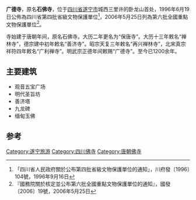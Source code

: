 {{msg:四川省文物保護單位
|名稱 = 廣德寺
|編號 = 31
|圖片 = 
|級別 = S4
|分類 = 
|時代 = [[明代|明代]]、[[清代|清代]]
|地点 = [[四川省|四川省]][[遂寧市|遂寧市]]臥龍山
|坐標 =
|登錄 = 1996年6月19日
}}
{{msg:四川省文物保護單位
|名稱 = 廣德寺
|編號 = 703
|圖片 = 
|級別 = 106
|分類 = 
|時代 = 宋至清
|地点 = [[四川省|四川省]][[遂寧市|遂寧市]]
|坐標 =
|登錄 = 2006年5月25日
}}
'''广德寺'''，原名'''石佛寺'''，位于[[四川省|四川省]][[遂宁市|遂宁市]]城西三里许的卧龙山首处，1996年6月19日公佈為四川省第四批省級文物保護單位<ref>「四川省人民政府關於公布第四批省級文物保護單位的通知」，川府發〔1996〕104號，1996年9月16日</ref>，2006年5月25日列為第六批全國重點文物保護單位<ref>『國務院關於核定並公布第六批全國重點文物保護單位的通知』，國發〔2006〕19號，2006年5月25日</ref>。

寺始建于唐朝年间，原名石佛寺。大历二年更名为“保唐寺”。大历十三年敕名“禅林寺”，德宗建中初年敕名“善济寺”。昭宗天复三年敕名“再兴禅林寺”，北宋真宗祥符四年敕名“广利禅寺”。明武宗正德年间敕赐“广德寺”。至今已1200余年。

==主要建筑==
*观音五宝广场
*明代圣旨坊
*善济塔
*九龙碑
*缅甸玉佛
==参考==
{{reflist}}
{{遂宁市古迹}}
{{四川全国重点文物保护单位}}
[[Category:遂宁旅游|Category:遂宁旅游]]
[[Category:四川佛寺|Category:四川佛寺]]
[[Category:唐朝佛寺|Category:唐朝佛寺]]